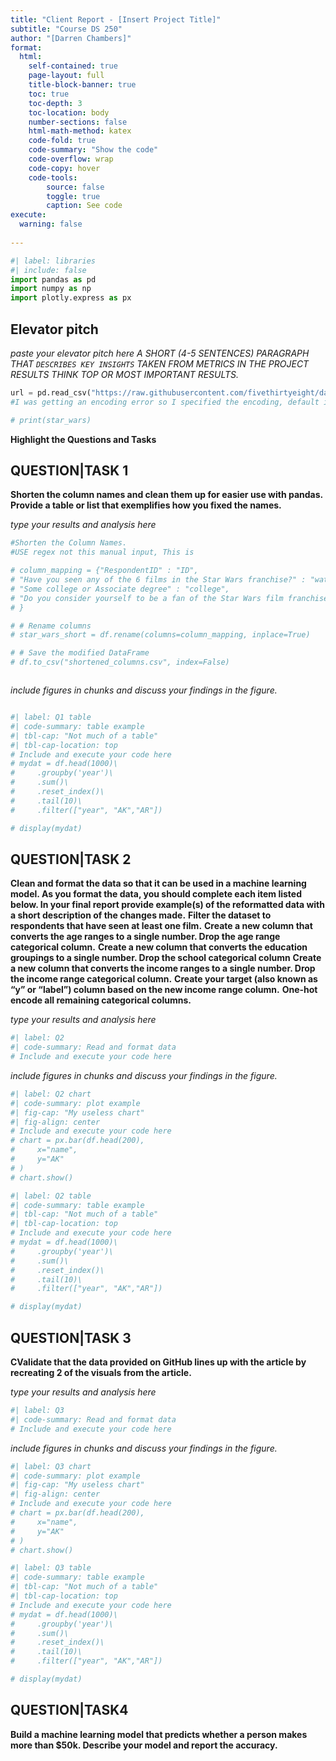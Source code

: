 ```yaml
---
title: "Client Report - [Insert Project Title]"
subtitle: "Course DS 250"
author: "[Darren Chambers]"
format:
  html:
    self-contained: true
    page-layout: full
    title-block-banner: true
    toc: true
    toc-depth: 3
    toc-location: body
    number-sections: false
    html-math-method: katex
    code-fold: true
    code-summary: "Show the code"
    code-overflow: wrap
    code-copy: hover
    code-tools:
        source: false
        toggle: true
        caption: See code
execute: 
  warning: false
    
---
```


```python
#| label: libraries
#| include: false
import pandas as pd
import numpy as np
import plotly.express as px
```


## Elevator pitch

_paste your elevator pitch here_
_A SHORT (4-5 SENTENCES) PARAGRAPH THAT `DESCRIBES KEY INSIGHTS` TAKEN FROM METRICS IN THE PROJECT RESULTS THINK TOP OR MOST IMPORTANT RESULTS._

```python

url = pd.read_csv("https://raw.githubusercontent.com/fivethirtyeight/data/master/star-wars-survey/StarWars.csv", encoding="ISO-8859-1") #, engine="python", nrows = 1).melt
#I was getting an encoding error so I specified the encoding, default is uaually UTF-8 but this data uses ISO-8859-1.

# print(star_wars)
```

__Highlight the Questions and Tasks__

## QUESTION|TASK 1

__Shorten the column names and clean them up for easier use with pandas. Provide a table or list that exemplifies how you fixed the names.__

_type your results and analysis here_

```python
#Shorten the Column Names. 
#USE regex not this manual input, This is 

# column_mapping = {"RespondentID" : "ID",
# "Have you seen any of the 6 films in the Star Wars franchise?" : "watch_film",
# "Some college or Associate degree" : "college",
# "Do you consider yourself to be a fan of the Star Wars film franchise?" : ""
# }

# # Rename columns
# star_wars_short = df.rename(columns=column_mapping, inplace=True)

# # Save the modified DataFrame
# df.to_csv("shortened_columns.csv", index=False)



```

_include figures in chunks and discuss your findings in the figure._

```python


```


```python
#| label: Q1 table
#| code-summary: table example
#| tbl-cap: "Not much of a table"
#| tbl-cap-location: top
# Include and execute your code here
# mydat = df.head(1000)\
#     .groupby('year')\
#     .sum()\
#     .reset_index()\
#     .tail(10)\
#     .filter(["year", "AK","AR"])

# display(mydat)

```


## QUESTION|TASK 2

__Clean and format the data so that it can be used in a machine learning model. As you format the data, you should complete each item listed below. In your final report provide example(s) of the reformatted data with a short description of the changes made.__
__Filter the dataset to respondents that have seen at least one film.__
__Create a new column that converts the age ranges to a single number. Drop the age range categorical column.__
__Create a new column that converts the education groupings to a single number. Drop the school categorical column__
__Create a new column that converts the income ranges to a single number. Drop the income range categorical column.__
__Create your target (also known as “y” or “label”) column based on the new income range column.__
__One-hot encode all remaining categorical columns.__

_type your results and analysis here_

```python
#| label: Q2
#| code-summary: Read and format data
# Include and execute your code here


```

_include figures in chunks and discuss your findings in the figure._

```python
#| label: Q2 chart
#| code-summary: plot example
#| fig-cap: "My useless chart"
#| fig-align: center
# Include and execute your code here
# chart = px.bar(df.head(200),
#     x="name", 
#     y="AK"
# )
# chart.show()
```


```python
#| label: Q2 table
#| code-summary: table example
#| tbl-cap: "Not much of a table"
#| tbl-cap-location: top
# Include and execute your code here
# mydat = df.head(1000)\
#     .groupby('year')\
#     .sum()\
#     .reset_index()\
#     .tail(10)\
#     .filter(["year", "AK","AR"])

# display(mydat)

```


## QUESTION|TASK 3

__CValidate that the data provided on GitHub lines up with the article by recreating 2 of the visuals from the article.__

_type your results and analysis here_

```python
#| label: Q3
#| code-summary: Read and format data
# Include and execute your code here


```

_include figures in chunks and discuss your findings in the figure._

```python
#| label: Q3 chart
#| code-summary: plot example
#| fig-cap: "My useless chart"
#| fig-align: center
# Include and execute your code here
# chart = px.bar(df.head(200),
#     x="name", 
#     y="AK"
# )
# chart.show()
```


```python
#| label: Q3 table
#| code-summary: table example
#| tbl-cap: "Not much of a table"
#| tbl-cap-location: top
# Include and execute your code here
# mydat = df.head(1000)\
#     .groupby('year')\
#     .sum()\
#     .reset_index()\
#     .tail(10)\
#     .filter(["year", "AK","AR"])

# display(mydat)

```

## QUESTION|TASK4

__Build a machine learning model that predicts whether a person makes more than $50k. Describe your model and report the accuracy.__